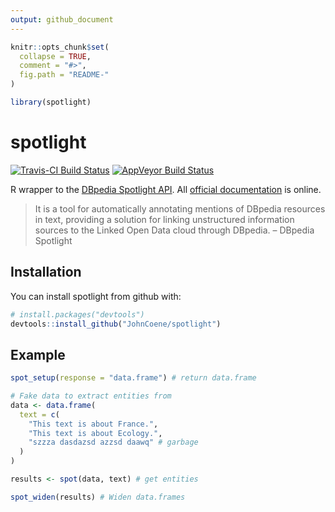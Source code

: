 ```yaml
---
output: github_document
---
```


<!-- README.md is generated from README.Rmd. Please edit that file -->

```r
knitr::opts_chunk$set(
  collapse = TRUE,
  comment = "#>",
  fig.path = "README-"
)

library(spotlight)
```

# spotlight

[![Travis-CI Build Status](https://travis-ci.org/JohnCoene/spotlight.svg?branch=master)](https://travis-ci.org/JohnCoene/spotlight) [![AppVeyor Build Status](https://ci.appveyor.com/api/projects/status/github/JohnCoene/spotlight?branch=master&svg=true)](https://ci.appveyor.com/project/JohnCoene/spotlight)

R wrapper to the [DBpedia Spotlight API](http://www.dbpedia-spotlight.org/). All [official documentation](https://github.com/dbpedia-spotlight/dbpedia-spotlight-model) is online.

> It is a tool for automatically annotating mentions of DBpedia resources in text, providing a solution for linking unstructured information sources to the Linked Open Data cloud through DBpedia. -- DBpedia Spotlight

## Installation

You can install spotlight from github with:

```r
# install.packages("devtools")
devtools::install_github("JohnCoene/spotlight")
```

## Example

```r
spot_setup(response = "data.frame") # return data.frame

# Fake data to extract entities from 
data <- data.frame(
  text = c(
    "This text is about France.",
    "This text is about Ecology.",
    "szzza dasdazsd azzsd daawq" # garbage
  )
)

results <- spot(data, text) # get entities

spot_widen(results) # Widen data.frames
```
